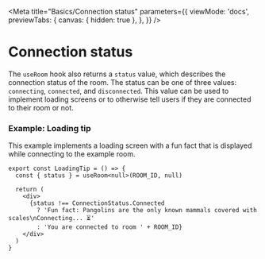 

<Meta
  title="Basics/Connection status"
  parameters={{
    viewMode: 'docs',
    previewTabs: {
      canvas: { hidden: true },
    },
  }}
/>

# Connection status

The `useRoom` hook also returns a `status` value, which describes the connection status of the room. The status can be one of three values: `connecting`, `connected`, and `disconnected`. This value can be used to implement loading screens or to otherwise tell users if they are connected to their room or not.

### Example: Loading tip

This example implements a loading screen with a fun fact that is displayed while connecting to the example room.

<p>
  <LoadingTip />
</p>

```tsx
export const LoadingTip = () => {
  const { status } = useRoom<null>(ROOM_ID, null)

  return (
    <div>
      {status !== ConnectionStatus.Connected
        ? 'Fun fact: Pangolins are the only known mammals covered with scales\nConnecting... ⏳'
        : 'You are connected to room ' + ROOM_ID}
    </div>
  )
}
```
